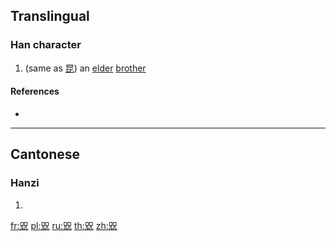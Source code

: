 ==Translingual==

===Han character===
{{Han char|rn=10|rad=儿|as=08|sn=10|four=|canj=RURHU|ids=⿰兄兄}}

# (same as [[昆]]) an [[elder]] [[brother]]

====References====
* {{Han ref|kx=0125.190|hdz=10273.120|uh=34AD|ud=13485}}

----

==Cantonese==

===Hanzi===
{{yue-hanzi|jyut=[[kwaan1]], [[leoi4]]|y=kwaan1, leui4}}

# {{defn|lang=yue|sort=儿08}}

[[fr:㒭]]
[[pl:㒭]]
[[ru:㒭]]
[[th:㒭]]
[[zh:㒭]]